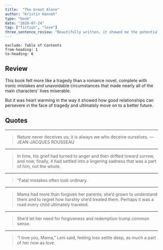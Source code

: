 ```yaml
---
title:  "The Great Alone"
author: "Kristin Hannah"
type: "book"
date: "2020-07-24"
tag: ["fiction", "love"]
three_sentence_review: "Beautifully written, it showed me the potential of a romance novel-exploring a variety of relationships. I was hesitant at first, but I got pulled in by the Alaskan setting and Kristen's talent in describing complex emotions."
---
```

```toc
exclude: Table of Contents
from-heading: 1
to-heading: 6
```

## Review
This book felt more like a tragedy than a romance novel, complete with ironic mistakes and unavoidable circumstances that made nearly all of the main characters' lives miserable.

But it was heart warming in the way it showed how good relationships can persevere in the face of tragedy and ultimately move on to a better future.


## Quotes
- - - 

>Nature never deceives us; it is always we who deceive ourselves. —JEAN-JACQUES ROUSSEAU

- - - 

>In time, his grief had turned to anger and then drifted toward sorrow, and now, finally, it had settled into a lingering sadness that was a part of him, not the whole.

- - - 

>“Fatal mistakes often look ordinary.

- - - 

>Mama had more than forgiven her parents; she’d grown to understand them and to regret how harshly she’d treated them. Perhaps it was a road every child ultimately traveled.

- - - 

>She’d let her need for forgiveness and redemption trump common sense.

- - - 

>“I love you, Mama,” Leni said, feeling loss settle deep, as much a part of her now as love.
